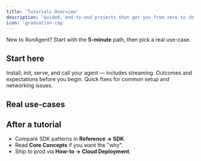 ```yaml
---
title: 'Tutorials Overview'
description: 'Guided, end-to-end projects that get you from zero to shipped'
icon: 'graduation-cap'
---
```



New to RunAgent? Start with the **5-minute** path, then pick a real use-case.

## Start here

<CardGroup cols={3}>
  <Card title="Deploy your first agent (5 min)" href="./deploy-your-first-agent" arrow>
    Install, init, serve, and call your agent — includes streaming.
  </Card>
  <Card title="What you will learn" href="./deploy-your-first-agent#the-magic-youre-about-to-experience">
    Outcomes and expectations before you begin.
  </Card>
  <Card title="Troubleshooting" href="../resources/troubleshooting">
    Quick fixes for common setup and networking issues.
  </Card>
</CardGroup>

## Real use-cases

<CardGroup cols={3}>
  <Card title="Customer Support Agent" href="./customer-support-agent" />
  <Card title="Multi-Language Wrapper" href="./multi-language-wrapper" />
  <Card title="Internal Q&A Agent" href="./internal-qa-agent" />
  <Card title="(Soon) Agent with Memory" href="./agent-with-memory" />
  <Card title="(Soon) Streaming Chatbot UI" href="./streaming-chat-ui" />
</CardGroup>

## After a tutorial

- Compare SDK patterns in **Reference → SDK**.
- Read **Core Concepts** if you want the "why".
- Ship to prod via **How-to → Cloud Deployment**.

<NeedHelp context="Tutorials" />
